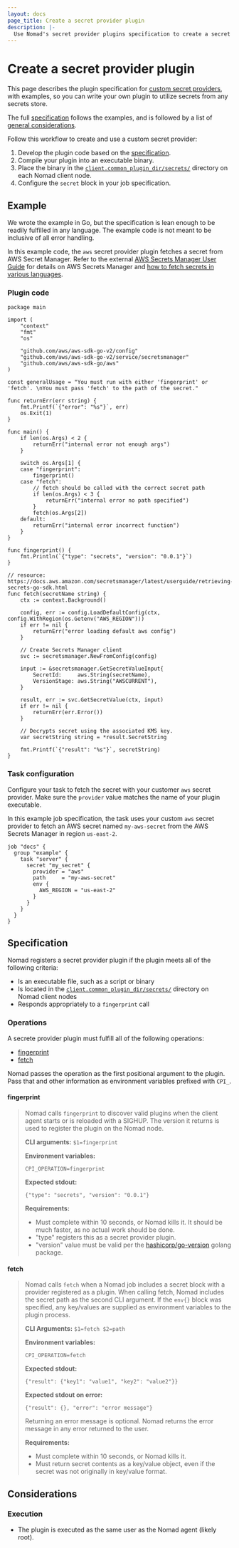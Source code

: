 ```yaml
---
layout: docs
page_title: Create a secret provider plugin
description: |-
  Use Nomad's secret provider plugins specification to create a secret provider plugin so that you can use secrets in your tasks from any secrets store.
---
```


# Create a secret provider plugin

This page describes the plugin specification for
[custom secret providers][custom-providers], with examples, so you can write
your own plugin to utilize secrets from any secrets store.

The full [specification](#specification) follows the examples,
and is followed by a list of [general considerations](#considerations).

Follow this workflow to create and use a custom secret provider:

1. Develop the plugin code based on the [specification](#specification).
1. Compile your plugin into an executable binary.
1. Place the binary in the
   [`client.common_plugin_dir/secrets/`][common_plugin_dir] directory on each
   Nomad client node.
1. Configure the `secret` block in your job specification.

## Example

We wrote the example in Go, but the specification is lean enough to be
readily fulfilled in any language. The example code is not meant to be inclusive of all error handling.

In this example code, the `aws` secret provider plugin fetches a secret from AWS
Secret Manager. Refer to the external [AWS Secrets Manager User
Guide](https://docs.aws.amazon.com/secretsmanager/latest/userguide/intro.html)
for details on AWS Secrets Manager and [how to fetch secrets in various languages](https://docs.aws.amazon.com/secretsmanager/latest/userguide/retrieving-secrets.html).

### Plugin code

<CodeBlockConfig heading="aws.go" lineNumbers="true">

```golang
package main

import (
	"context"
	"fmt"
	"os"

	"github.com/aws/aws-sdk-go-v2/config"
	"github.com/aws/aws-sdk-go-v2/service/secretsmanager"
	"github.com/aws/aws-sdk-go/aws"
)

const generalUsage = "You must run with either 'fingerprint' or 'fetch'. \nYou must pass 'fetch' to the path of the secret."

func returnErr(err string) {
	fmt.Printf(`{"error": "%s"}`, err)
	os.Exit(1)
}

func main() {
	if len(os.Args) < 2 {
		returnErr("internal error not enough args")
	}

	switch os.Args[1] {
	case "fingerprint":
		fingerprint()
	case "fetch":
		// fetch should be called with the correct secret path
		if len(os.Args) < 3 {
			returnErr("internal error no path specified")
		}
		fetch(os.Args[2])
	default:
		returnErr("internal error incorrect function")
	}
}

func fingerprint() {
	fmt.Println(`{"type": "secrets", "version": "0.0.1"}`)
}

// resource: https://docs.aws.amazon.com/secretsmanager/latest/userguide/retrieving-secrets-go-sdk.html
func fetch(secretName string) {
	ctx := context.Background()

	config, err := config.LoadDefaultConfig(ctx, config.WithRegion(os.Getenv("AWS_REGION")))
	if err != nil {
		returnErr("error loading default aws config")
	}

	// Create Secrets Manager client
	svc := secretsmanager.NewFromConfig(config)

	input := &secretsmanager.GetSecretValueInput{
		SecretId:     aws.String(secretName),
		VersionStage: aws.String("AWSCURRENT"),
	}

	result, err := svc.GetSecretValue(ctx, input)
	if err != nil {
		returnErr(err.Error())
	}

	// Decrypts secret using the associated KMS key.
	var secretString string = *result.SecretString

	fmt.Printf(`{"result": "%s"}`, secretString)
}
```

</CodeBlockConfig>

### Task configuration

Configure your task to fetch the secret with your customer `aws` secret
provider. Make sure the `provider` value matches the name of your plugin
executable.

In this example job specification, the task uses your custom `aws`
secret provider to fetch an AWS secret named `my-aws-secret` from the AWS
Secrets Manager in region `us-east-2`.

```hcl
job "docs" {
  group "example" {
    task "server" {
      secret "my_secret" {
        provider = "aws"
        path     = "my-aws-secret"
        env {
          AWS_REGION = "us-east-2"
        }
      }
    }
  }
}
```

## Specification

Nomad registers a  secret provider plugin if the plugin meets all of the
following criteria:

- Is an executable file, such as a script or binary
- Is located in the [`client.common_plugin_dir/secrets/`][common_plugin_dir]
  directory on Nomad client nodes
- Responds appropriately to a `fingerprint` call

### Operations

A secrete provider plugin must fulfill all of the following operations:

- [fingerprint](#fingerprint)
- [fetch](#fetch)

Nomad passes the operation as the first positional argument to the plugin.
Pass that and other information as environment variables prefixed with `CPI_`.

#### fingerprint

<blockquote style={{borderLeft: "solid 1px #00ca8e"}}>

Nomad calls `fingerprint` to discover valid plugins when the client agent
starts or is reloaded with a SIGHUP. The version it returns is used to register
the plugin on the Nomad node.

**CLI arguments:** `$1=fingerprint`

**Environment variables:**

```
CPI_OPERATION=fingerprint
```

**Expected stdout:**

```
{"type": "secrets", "version": "0.0.1"}
```

**Requirements:**

- Must complete within 10 seconds, or Nomad kills it. It should be much
  faster, as no actual work should be done.
- "type" registers this as a secret provider plugin.
- "version" value must be valid per the [hashicorp/go-version][go-version]
  golang package.

</blockquote>

#### fetch

<blockquote style={{borderLeft: "solid 1px #00ca8e"}}>

Nomad calls `fetch` when a Nomad job includes a secret block with a provider
registered as a plugin. When calling fetch, Nomad includes the secret path as
the second CLI argument. If the `env{}` block was specified, any key/values are
supplied as environment variables to the plugin process.

**CLI Arguments:** `$1=fetch $2=path`

**Environment variables:**

```
CPI_OPERATION=fetch
```

**Expected stdout:**

```
{"result": {"key1": "value1", "key2": "value2"}}
```

**Expected stdout on error:**

```
{"result": {}, "error": "error message"}
```

Returning an error message is optional. Nomad returns the error message in any
error returned to the user.

**Requirements:**

- Must complete within 10 seconds, or Nomad kills it.
- Must return secret contents as a key/value object, even if the secret
  was not originally in key/value format.

</blockquote>

## Considerations

### Execution

- The plugin is executed as the same user as the Nomad agent (likely root).

[custom-providers]: /nomad/docs/job-specification/secret#custom-providers
[go-version]: https://pkg.go.dev/github.com/hashicorp/go-version#pkg-constants
[common_plugin_dir]: /nomad/docs/configuration/client#common_plugin_dir







